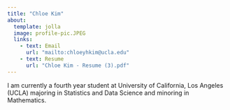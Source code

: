 ```yaml
---
title: "Chloe Kim"
about:
  template: jolla
  image: profile-pic.JPEG
  links:
    - text: Email
      url: "mailto:chloeyhkim@ucla.edu"
    - text: Resume
      url: "Chloe Kim - Resume (3).pdf"
---
```


I am currently a fourth year student at University of California, Los Angeles (UCLA) majoring in Statistics and Data Science and minoring in Mathematics.